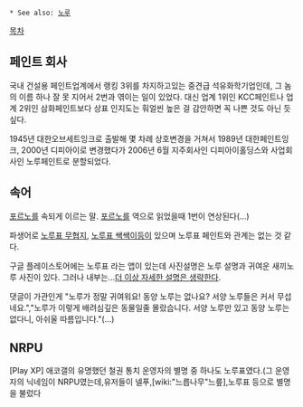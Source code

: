  * See also: [[노루]]
[[목차]]

== 페인트 회사 ==
국내 건설용 페인트업계에서 랭킹 3위를 차지하고있는 중견급 석유화학기업인데, 그 놈의 이름 하나 잘 못 지어서 2번과 엮이는 일이 있었다. 대신 업계 1위인 KCC페인트나 업계 2위인 삼화페인트보다 상표 인지도는 훠얼씬 높은 걸 감안하면 꼭 나쁜 것도 아닌 듯 싶다.

1945년 대한오브세트잉크로 출발해 몇 차례 상호변경을 거쳐서 1989년 대한페인트잉크, 2000년 디피아이로 변경했다가 2006년 6월 지주회사인 디피아이홀딩스와 사업회사인 노루페인트로 분할되었다.

== 속어 ==
[[포르노]]를 속되게 이르는 말. [[포르노]]를 역으로 읽었을때 1번이 연상된다(...)

파생어로 [[노루표 무협지]], [[노루표 쌕쌕이]]등이 있으며 노루표 페인트와 관계는 없는 것 같다.

구글 플레이스토어에는 노루표 라는 앱이 있는데 사진설명은 노루 설명과 귀여운 새끼노루 사진이 있다. 그러나 내부는...[[더 이상 자세한 설명은 생략한다]].

댓글이 가관인게 "노루가 정말 귀여워요! 동양 노루는 없나요? 서양 노루들은 커서 무섭네요.","노루가 이렇게 배려심깊은 동물일줄 몰랐습니다. 서양 노루만 있고 동양 노루는 없다니, 아쉬울 따름입니다."(...)
== NRPU ==
[Play XP] 애코갤의 유명했던 철권 통치 운영자의 별명 중 하나도 노루표였다.(그 운영자의 닉네임이 NRPU였는데,유저들이 넬푸,[wiki:"느릅나무"느릎],노루표 등으로 별명을 불렀다
